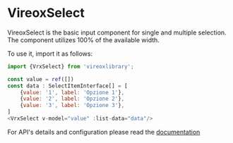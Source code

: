 
<Meta title="VrxSelect/About" />

# VireoxSelect

VireoxSelect is the basic input component for single and multiple selection. The component utilizes 100% of the available width.

To use it, import it as follows:
```js
import {VrxSelect} from 'vireoxlibrary';

const value = ref([])
const data : SelectItemInterface[] = [
    {value: '1', label: 'Opzione 1'},
    {value: '2', label: 'Opzione 2'},
    {value: '3', label: 'Opzione 3'},
]
<VrxSelect v-model="value" :list-data="data"/>
```

For API's details and configuration please read the [documentation](./?path=/docs/vrxselect--docs)
